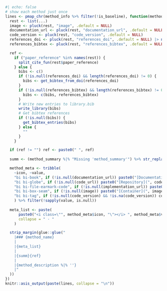 ```r
#| echo: false
# show each method just once
lines <- pmap_chr(method_info %>% filter(!is_baseline), function(method_name, method_summary, method_description, code_url, implementation_url, ...) {
  rest <- list(...)
  image <- pluck(rest, "image", .default = NULL)
  documentation_url <- pluck(rest, "documentation_url", .default = NULL)
  code_version <- pluck(rest, "code_version", .default = NULL)
  references_doi <- pluck(rest, "references_doi", .default = NULL) |> na.omit()
  references_bibtex <- pluck(rest, "references_bibtex", .default = NULL) |> na.omit()

  ref <-
    if ("paper_reference" %in% names(rest)) {
      split_cite_fun(rest$paper_reference)
    } else {
      bibs <- c()
      if (!is.null(references_doi) && length(references_doi) != 0) {
        bibs <- get_bibtex_from_doi(references_doi)
      }
      if (!is.null(references_bibtex) && length(references_bibtex) != 0) {
        bibs <- c(bibs, references_bibtex)
      }
      # Write new entries to library.bib
      write_library(bibs)
      # Get bibtex references
      if (!is.null(bibs)) {
        get_bibtex_entries(bibs)
      } else {
        ""
      }
    }

  if (ref != "") ref <- paste0(" ", ref)
  
  summ <- (method_summary %|% "Missing 'method_summary'") %>% str_replace_all("\\n", " ") %>% str_replace_all("\\. *$", "")

  method_meta <- tribble(
    ~icon, ~value,
    "bi bi-book", if (!is.null(documentation_url)) paste0("[Documentation](", documentation_url, ")") else NULL,
    "bi bi-globe", if (!is.null(code_url)) paste0("[Repository](", code_url, ")") else NULL,
    "bi bi-file-earmark-code", if (!is.null(implementation_url)) paste0("[Source Code](", implementation_url, ")") else NULL,
    "bi bi-box-seam", if (!is.null(image)) paste0("[Container](", image, ")") else NULL,
    "bi bi-tag", if (!is.null(code_version) && !is.na(code_version)) code_version else NULL,
    ) %>% filter(!sapply(value, is.null))
  
  meta_list <- paste(
      paste0("<i class=\"", method_meta$icon, "\"></i> ", method_meta$value),
      collapse = " · "
    )

  strip_margin(glue::glue("
    |### {method_name}
    |
    |{meta_list}
    |
    |{summ}{ref}
    |
    |{method_description %|% ''}
    |"
  ))
})
knitr::asis_output(paste(lines, collapse = "\n"))
```
